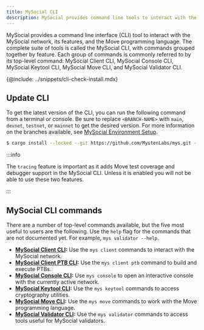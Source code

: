 ```yaml
---
title: MySocial CLI
description: MySocial provides command line tools to interact with the network, its features, and the Move programming language. Individual command groups are referred to as MySocial Client CLI, MySocial Console CLI, MySocial Keytool CLI, MySocial Move CLI, and MySocial Validator CLI.
---
```


MySocial provides a command line interface (CLI) tool to interact with the MySocial network, its features, and the Move programming language. The complete suite of tools is called the MySocial CLI, with commands grouped together by feature. Each group of commands is commonly referred to by its top-level command: MySocial Client CLI, MySocial Console CLI, MySocial Keytool CLI, MySocial Move CLI, and MySocial Validator CLI.

{@include: ../snippets/cli-check-install.mdx}

## Update CLI

To get the latest version of the CLI, you can run the following command from a terminal or console. Be sure to replace `<BRANCH-NAME>` with `main`, `devnet`, `testnet`, or `mainnet` to get the desired version. For more information on the branches available, see [MySocial Environment Setup](./contribute/mys-environment.mdx).

```sh
$ cargo install --locked --git https://github.com/MystenLabs/mys.git --branch <BRANCH-NAME> --features tracing mys
```

:::info

The `tracing` feature is important as it adds Move test coverage and debugger support in the MySocial CLI. Unless it is enabled you will not be able to use these two features.

:::

## MySocial CLI commands

There are a number of top-level commands available, but the five most useful to users are the following. Use the `help` flag for the commands that are not documented yet. For example, `mys validator --help`.  

- **[MySocial Client CLI](./cli/client.mdx):** Use the `mys client` commands to interact with the MySocial network.
- **[MySocial Client PTB CLI](./cli/ptb.mdx):** Use the `mys client ptb` command to build and execute PTBs.
- **[MySocial Console CLI](./cli/console.mdx):** Use `mys console` to open an interactive console with the currently active network.
- **[MySocial Keytool CLI](./cli/keytool.mdx):** Use the `mys keytool` commands to access cryptography utilities.
- **[MySocial Move CLI](./cli/move.mdx):** Use the `mys move` commands to work with the Move programming language.
- **[MySocial Validator CLI](./cli/validator.mdx):** Use the `mys validator` commands to access tools useful for MySocial validators.


